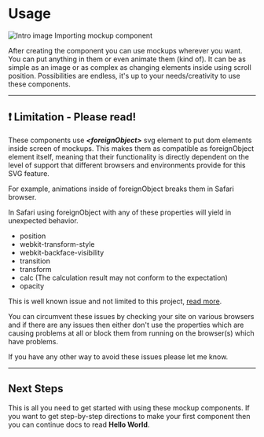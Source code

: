 
# Usage

<Image
  src="/docs-usage.webp"
  className="w-full h-auto rounded-xl border border-text-primary/10 mb-0"
  alt="Intro image"
  width={2160}
  height={960}
/>
<ImageCaption>Importing mockup component</ImageCaption>

After creating the component you can use mockups wherever you want. You can put
anything in them or even animate them (kind of). It can be as simple as an image
or as complex as changing elements inside using scroll position. Possibilities
are endless, it's up to your needs/creativity to use these components.

---

## ❗️ Limitation - Please read!

These components use **_&lt;foreignObject&gt;_** svg element to put dom elements
inside screen of mockups. This makes them as compatible as foreignObject element
itself, meaning that their functionality is directly dependent on the level of
support that different browsers and environments provide for this SVG feature.

For example, animations inside of foreignObject breaks them in Safari browser.

In Safari using foreignObject with any of these properties will yield in
unexpected behavior.

- position
- webkit-transform-style
- webkit-backface-visibility
- transition
- transform
- calc (The calculation result may not conform to the expectation)
- opacity

This is well known issue and not limited to this project,
[read more](https://stackoverflow.com/a/75445782).

You can circumvent these issues by checking your site on various browsers and if
there are any issues then either don't use the properties which are causing
problems at all or block them from running on the browser(s) which have problems.

If you have any other way to avoid these issues please let me know.

---

## Next Steps

This is all you need to get started with using these mockup components. If you
want to get step-by-step directions to make your first component then you can
continue docs to read **Hello World**.
